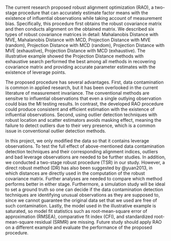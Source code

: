The current research proposed robust alignment optimization (RAO), a two-stage procedure that can accurately estimate factor means with the existence of influential observations while taking account of measurement bias. Specifically, this procedure first obtains the robust covariance matrix and then conducts alignment on the obtained matrix. We described six types of robust covariance matrices in detail: Mahalanobis Distance with MVE, Mahalanobis Distance with MCD, Projection Distance with MVE (random), Projection Distance with MCD (random), Projection Distance with MVE (exhaustive), Projection Distance with MCD (exhaustive). The illustrative example showed the Projection Distance methods with exhaustive search performed the best among all methods in recovering covariance matrix and providing accurate parameter estimates with the existence of leverage points. 

The proposed procedure has several advantages. First, data contamination is common in applied research, but it has been overlooked in the current literature of measurement invariance. The conventional methods are sensitve to influential observations that even a single outlying observation could bias the MI testing results. In contrast, the developed RAO procedure could produce consistent and efficient estimation with the existence of influential observations. Second, using outlier detection techniques with robust location and scatter estimators avoids masking effect, meaning the failure to detect outliers due to their very presence, which is a common issue in conventional outlier detection methods.

In this project, we only modified the data so that it contains leverage observations. To test the full effect of above-mentioned data contamination detection techniques and their corresponding alignment indices, outliers and bad leverage observations are needed to be further studies. In addition, we conducted a two-stage robust procedure (TSR) in our study. However, a direct robust method (DR) has also been suggested by @yuan2013, in which distances are directly used in the computation of the robust covariance matrix. Further analyses are needed to compare which method performs better in either stage. Furthermore, a simulation study will be ideal to set a ground truth so one can decide if the data contamination detection techniques are identifying unusual observations as they are supposed to, since we cannot guarantee the original data set that we used are free of such contamination. Lastly, the model used in the illustrative example is saturated, so model fit statistics such as root-mean-square error of approximation (RMSEA), comparative fit index (CFI), and standardized root-mean-square residual (SRMR) are missing. Future study should apply RAO on a different example and evaluate the performance of the proposed procedure. 

